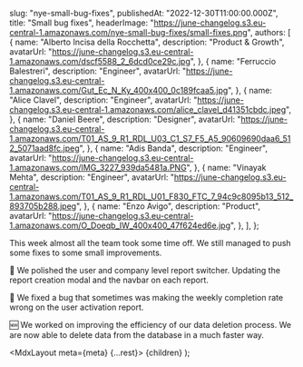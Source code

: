 
  slug: "nye-small-bug-fixes",
  publishedAt: "2022-12-30T11:00:00.000Z",
  title: "Small bug fixes",
  headerImage:
    "https://june-changelog.s3.eu-central-1.amazonaws.com/nye-small-bug-fixes/small-fixes.png",
  authors: [
    {
      name: "Alberto Incisa della Rocchetta",
      description: "Product & Growth",
      avatarUrl:
        "https://june-changelog.s3.eu-central-1.amazonaws.com/dscf5588_2_6dcd0ce29c.jpg",
    },
    {
      name: "Ferruccio Balestreri",
      description: "Engineer",
      avatarUrl:
        "https://june-changelog.s3.eu-central-1.amazonaws.com/Gut_Ec_N_Ky_400x400_0c189fcaa5.jpg",
    },
    {
      name: "Alice Clavel",
      description: "Engineer",
      avatarUrl:
        "https://june-changelog.s3.eu-central-1.amazonaws.com/alice_clavel_d41351cbdc.jpeg",
    },
    {
      name: "Daniel Beere",
      description: "Designer",
      avatarUrl:
        "https://june-changelog.s3.eu-central-1.amazonaws.com/T01_AS_9_R1_RDL_U03_C1_S7_F5_A5_90609690daa6_512_5071aad8fc.jpeg",
    },
    {
      name: "Adis Banda",
      description: "Engineer",
      avatarUrl:
        "https://june-changelog.s3.eu-central-1.amazonaws.com/IMG_3227_939da5481a.PNG",
    },
    {
      name: "Vinayak Mehta",
      description: "Engineer",
      avatarUrl:
        "https://june-changelog.s3.eu-central-1.amazonaws.com/T01_AS_9_R1_RDL_U01_F830_FTC_7_94c9c8095b13_512_893705b288.jpeg",
    },
    {
      name: "Enzo Avigo",
      description: "Product",
      avatarUrl:
        "https://june-changelog.s3.eu-central-1.amazonaws.com/O_Doeqb_IW_400x400_47f624ed6e.jpg",
    },
  ],
};

This week almost all the team took some time off. We still managed to push some fixes to some small improvements.

💅 We polished the user and company level report switcher. Updating the report creation modal and the navbar on each report.

🐛 We fixed a bug that sometimes was making the weekly completion rate wrong on the user activation report.

🆕 We worked on improving the efficiency of our data deletion process. We are now able to delete data from the database in a much faster way.

  <MdxLayout meta={meta} {...rest}>
    {children}
  </MdxLayout>
);
